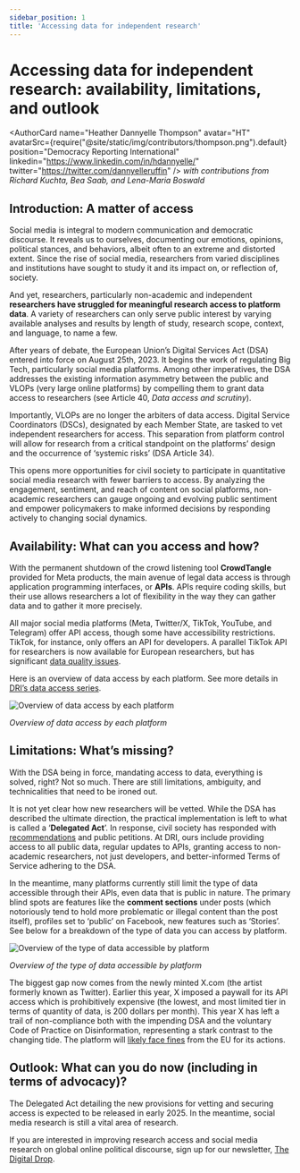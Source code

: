 ```yaml
---
sidebar_position: 1
title: 'Accessing data for independent research'
---
```


# Accessing data for independent research: availability, limitations, and outlook

<AuthorCard
  name="Heather Dannyelle Thompson"
  avatar="HT"
  avatarSrc={require("@site/static/img/contributors/thompson.png").default}
  position="Democracy Reporting International"
  linkedin="https://www.linkedin.com/in/hdannyelle/"
  twitter="https://twitter.com/dannyelleruffin" />
_with contributions from Richard Kuchta, Bea Saab, and Lena-Maria Boswald_

<LastUpdatedByChip authorOriginal="Heather Dannyelle Thompson" createdOn="13.09.2024" authorLastUpdate="Clara Ruthardt" updatedOn="06.01.2025" />


<VideoCard
  videoSrc="https://github.com/bertelsmannstift/data-knowledge-hub_videos/raw/main/videos/UPDEM_Thompson_540.mp4"
  thumbnailSrc="https://github.com/bertelsmannstift/data-knowledge-hub_videos/raw/main/thumbnails/UPDEM_Thompson_540.png"
/>

## Introduction: A matter of access

Social media is integral to modern communication and democratic discourse. It reveals us to ourselves, documenting our emotions, opinions, political stances, and behaviors, albeit often to an extreme and distorted extent. Since the rise of social media, researchers from varied disciplines and institutions have sought to study it and its impact on, or reflection of, society.

And yet, researchers, particularly non-academic and independent **researchers have struggled for meaningful research access to platform data**. A variety of researchers can only serve public interest by varying available analyses and results by length of study, research scope, context, and language, to name a few.

After years of debate, the European Union’s Digital Services Act (DSA) entered into force on August 25th, 2023. It begins the work of regulating Big Tech, particularly social media platforms. Among other imperatives, the DSA addresses the existing information asymmetry between the public and VLOPs (very large online platforms) by compelling them to grant data access to researchers (see Article 40, _Data access and scrutiny_).

Importantly, VLOPs are no longer the arbiters of data access. Digital Service Coordinators (DSCs), designated by each Member State, are tasked to vet independent researchers for access. This separation from platform control will allow for research from a critical standpoint on the platforms’ design and the occurrence of ‘systemic risks’ (DSA Article 34).

This opens more opportunities for civil society to participate in quantitative social media research with fewer barriers to access. By analyzing the engagement, sentiment, and reach of content on social platforms, non-academic researchers can gauge ongoing and evolving public sentiment and empower policymakers to make informed decisions by responding actively to changing social dynamics.

## Availability: What can you access and how?

With the permanent shutdown of the crowd listening tool **CrowdTangle** provided for Meta products, the main avenue of legal data access is through application programming interfaces, or **APIs**. APIs require coding skills, but their use allows researchers a lot of flexibility in the way they can gather data and to gather it more precisely.

All major social media platforms (Meta, Twitter/X, TikTok, YouTube, and Telegram) offer API access, though some have accessibility restrictions. TikTok, for instance, only offers an API for developers. A parallel TikTok API for researchers is now available for European researchers, but has significant [data quality issues](https://www.techpolicy.press/-researcher-data-access-under-the-dsa-lessons-from-tiktoks-api-issues-during-the-2024-european-elections/).

Here is an overview of data access by each platform. See more details in [DRI’s data access series](https://democracy-reporting.org/en/office/global/publications/the-data-access-problem-limitations-on-access-to-public-data-on-very-large-online-platforms).

![Overview of data access by each platform](../../static/img/context/access/overview-access.png)

_Overview of data access by each platform_

## Limitations: What’s missing?

With the DSA  being in force, mandating access to data, everything is solved, right? Not so much. There are still limitations, ambiguity, and technicalities that need to be ironed out.

It is not yet clear how new researchers will be vetted. While the DSA has described the ultimate direction, the practical implementation is left to what is called a ‘**Delegated Act**’. In response, civil society has responded with [recommendations](https://edmo.eu/2022/05/31/edmo-releases-report-on-researcher-access-to-platform-data/) and public petitions. At DRI, ours include providing access to all public data, regular updates to APIs, granting access to non-academic researchers, not just developers, and better-informed Terms of Service adhering to the DSA.

In the meantime, many platforms currently still limit the type of data accessible through their APIs, even data that is public in nature. The primary blind spots are features like the **comment sections** under posts (which notoriously tend to hold more problematic or illegal content than the post itself), profiles set to ‘public’ on Facebook, new features such as ‘Stories’. See below for a breakdown of the type of data you can access by platform.

![Overview of the type of data accessible by platform](../../static/img/context/access/overview-data.png)

_Overview of the type of data accessible by platform_

The biggest gap now comes from the newly minted X.com (the artist formerly known as Twitter). Earlier this year, X imposed a paywall for its API access which is prohibitively expensive (the lowest, and most limited tier in terms of quantity of data, is 200 dollars per month). This year X has left a trail of non-compliance both with the impending DSA and the voluntary Code of Practice on Disinformation, representing a stark contrast to the changing tide. The platform will [likely face fines](https://www.politico.eu/article/dsa-x-twitter-facebook-meta-snapchat-tiktok-google-instagram-content-law/#:~:text=After%20years%20of%20light%2Dtouch,crack%20down%20on%20toxic%20content.) from the EU for its actions.

## Outlook: What can you do now (including in terms of advocacy)?

The Delegated Act detailing the new provisions for vetting and securing access is expected to be released in early 2025. In the meantime, social media research is still a vital area of research.

If you are interested in improving research access and social media research on global online political discourse, sign up for our newsletter, [The Digital Drop](https://democracy-reporting.us6.list-manage.com/track/click?u=b9f5be04a5b86d197473b4951&id=f80bae5e6f&e=fd20ddcc9d).
